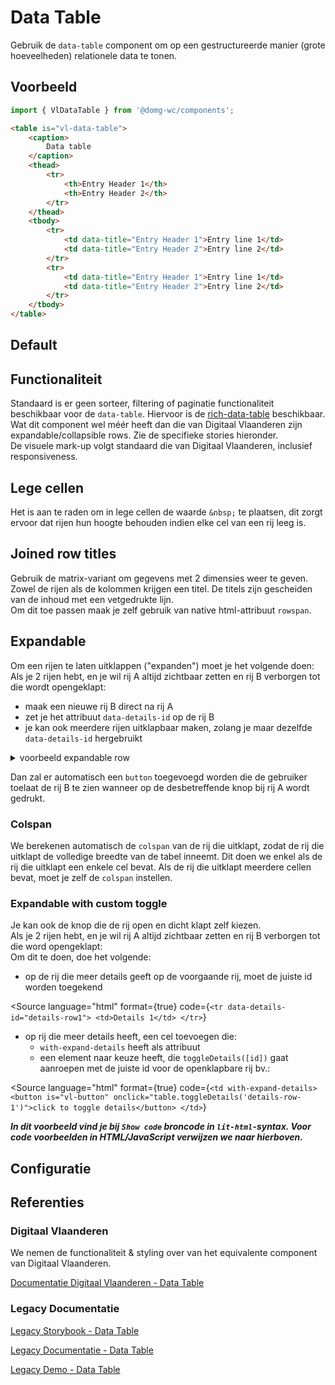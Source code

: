 
# Data Table

Gebruik de `data-table` component om op een gestructureerde manier (grote hoeveelheden) relationele data te tonen.

## Voorbeeld

```js
import { VlDataTable } from '@domg-wc/components';
```

```html
<table is="vl-data-table">
    <caption>
        Data table
    </caption>
    <thead>
        <tr>
            <th>Entry Header 1</th>
            <th>Entry Header 2</th>
        </tr>
    </thead>
    <tbody>
        <tr>
            <td data-title="Entry Header 1">Entry line 1</td>
            <td data-title="Entry Header 2">Entry line 2</td>
        </tr>
        <tr>
            <td data-title="Entry Header 1">Entry line 1</td>
            <td data-title="Entry Header 2">Entry line 2</td>
        </tr>
    </tbody>
</table>
```


## Default

<Canvas of={VlDataTableStories.DataTableDefault} layout="padded" />


## Functionaliteit

Standaard is er geen sorteer, filtering of paginatie functionaliteit beschikbaar voor de `data-table`. Hiervoor is de
[rich-data-table](?path=/docs/components-rich-data-table--rich-data-table-default) beschikbaar.<br/>
Wat dit component wel méér heeft dan die van Digitaal Vlaanderen zijn expandable/collapsible rows. Zie de specifieke
stories hieronder.<br/>
De visuele mark-up volgt standaard die van Digitaal Vlaanderen, inclusief responsiveness.


## Lege cellen

Het is aan te raden om in lege cellen de waarde `&nbsp;` te plaatsen, dit zorgt ervoor dat rijen hun hoogte behouden
indien elke cel van een rij leeg is.


## Joined row titles

Gebruik de matrix-variant om gegevens met 2 dimensies weer te geven. Zowel de rijen als de kolommen krijgen een titel.
De titels zijn gescheiden van de inhoud met een vetgedrukte lijn.<br/>
Om dit toe passen maak je zelf gebruik van native html-attribuut `rowspan`.

<Canvas of={VlDataTableStories.DataTableJoinedRowTitles} layout="padded" />


## Expandable

Om een rijen te laten uitklappen ("expanden") moet je het volgende doen:<br/>
Als je 2 rijen hebt, en je wil rij A altijd zichtbaar zetten en rij B verborgen tot die wordt opengeklapt:

- maak een nieuwe rij B direct na rij A
- zet je het attribuut `data-details-id` op de rij B
- je kan ook meerdere rijen uitklapbaar maken, zolang je maar dezelfde `data-details-id` hergebruikt

<details>
    <summary>voorbeeld expandable row</summary>
    <Source
        language="html"
        dark
        format={true}
        code={`
              <tr id="rij-A">
                  <td>1</td>
                  <td>2</td>
                  <td>3</td>
                  <td>4</td>
              </tr>
              <tr data-details-id="details-row-A" id="rij-B">
                  <td>details on previous row</td>
              </tr>`}
    ></Source>
</details>

Dan zal er automatisch een `button` toegevoegd worden die de gebruiker toelaat de rij B te zien wanneer op de
desbetreffende knop bij rij A wordt gedrukt.

<Canvas of={VlDataTableStories.DataTableExpandable} layout="padded" />

### Colspan

We berekenen automatisch de `colspan` van de rij die uitklapt, zodat de rij die uitklapt de volledige breedte van de tabel inneemt.
Dit doen we enkel als de rij die uitklapt een enkele cel bevat. Als de rij die uitklapt meerdere cellen bevat, moet je zelf de `colspan` instellen.

### Expandable with custom toggle

Je kan ook de knop die de rij open en dicht klapt zelf kiezen.<br/>
Als je 2 rijen hebt, en je wil rij A altijd zichtbaar zetten en rij B verborgen tot die word opengeklapt:<br/>
Om dit te doen, doe het volgende:<br/>

- op de rij die meer details geeft op de voorgaande rij, moet de juiste id worden toegekend

<Source
    language="html"
    format={true}
    code={`
        <tr data-details-id="details-row1">
            <td>Details 1</td>
        </tr>
          `}
></Source>

- op rij die meer details heeft, een cel toevoegen die:
    - `with-expand-details` heeft als attribuut
    - een element naar keuze heeft, die `toggleDetails([id])` gaat aanroepen met de juiste id voor de openklapbare rij
      bv.:

<Source
    language="html"
    format={true}
    code={`
       <td with-expand-details>
           <button is="vl-button" onclick="table.toggleDetails('details-row-1')">click to toggle details</button>
       </td>
          `}
></Source>

**_In dit voorbeeld vind je bij `Show code` broncode in `lit-html`-syntax. Voor code voorbeelden in HTML/JavaScript
verwijzen we naar hierboven._**

<Canvas of={VlDataTableStories.DataTableExpandableCustomToggleDetailsColumn} layout="padded" />


## Configuratie

<ArgTypes of={VlDataTableStories.DataTableDefault} />


## Referenties

### Digitaal Vlaanderen

We nemen de functionaliteit & styling over van het equivalente component van Digitaal Vlaanderen.

[Documentatie Digitaal Vlaanderen - Data Table](https://overheid.vlaanderen.be/webuniversum/v3/documentation/components/vl-ui-data-table)

### Legacy Documentatie

[Legacy Storybook - Data Table](https://webcomponenten.omgeving.vlaanderen.be/storybook/?path=/docs/native-elements-vl-data-table--default)

[Legacy Documentatie - Data Table](https://webcomponenten.omgeving.vlaanderen.be/doc/VlDataTable.html)

[Legacy Demo - Data Table](https://webcomponenten.omgeving.vlaanderen.be/demo/vl-data-table.html)
